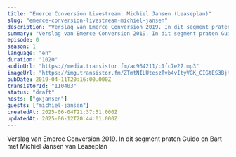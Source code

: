```yaml
---
title: "Emerce Conversion Livestream: Michiel Jansen (Leaseplan)"
slug: "emerce-conversion-livestream-michiel-jansen"
description: "Verslag van Emerce Conversion 2019. In dit segment praten Guido en Bart met Michiel Jansen van Leaseplan"
summary: "Verslag van Emerce Conversion 2019. In dit segment praten Guido en Bart met Michiel Jansen van Leaseplan"
episode: 0
season: 1
language: "en"
duration: "1020"
audioUrl: "https://media.transistor.fm/ac964211/c1fc7e27.mp3"
imageUrl: "https://img.transistor.fm/ZTmtNILUteszTvb4vItyVGK_CIGtES3BjtcjV9p9roA/rs:fill:3000:3000:1/q:60/aHR0cHM6Ly9pbWct/dXBsb2FkLXByb2R1/Y3Rpb24udHJhbnNp/c3Rvci5mbS9lcGlz/b2RlLzExMDQwMy8x/NjAyMDc1NzMzLWFy/dHdvcmsuanBn.webp"
pubDate: 2019-04-11T20:16:00.000Z
transistorId: "110403"
status: "draft"
hosts: ["gxjansen"]
guests: ["michiel-jansen"]
createdAt: 2025-06-04T21:37:51.000Z
updatedAt: 2025-06-12T20:44:01.000Z
---
```


Verslag van Emerce Conversion 2019. In dit segment praten Guido en Bart met Michiel Jansen van Leaseplan
